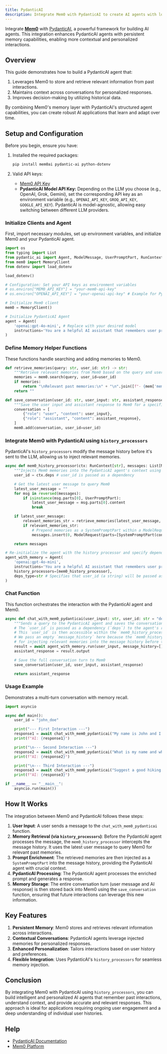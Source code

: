 ```yaml
---
title: PydanticAI
description: Integrate Mem0 with PydanticAI to create AI agents with long-term memory.
---
```


Integrate [**Mem0**](https://github.com/mem0ai/mem0) with [PydanticAI](https://ai.pydantic.dev), a powerful framework for building AI agents. This integration enhances PydanticAI agents with persistent memory capabilities, enabling more contextual and personalized interactions.

## Overview

This guide demonstrates how to build a PydanticAI agent that:

1.  Leverages Mem0 to store and retrieve relevant information from past interactions.
2.  Maintains context across conversations for personalized responses.
3.  Improves decision-making by utilizing historical data.

By combining Mem0's memory layer with PydanticAI's structured agent capabilities, you can create robust AI applications that learn and adapt over time.

## Setup and Configuration

Before you begin, ensure you have:

1.  Installed the required packages:

    ```bash
    pip install mem0ai pydantic-ai python-dotenv
    ```

2.  Valid API keys:
    -   [Mem0 API Key](https://app.mem0.ai/dashboard/api-keys)
    -   **PydanticAI Model API Key:** Depending on the LLM you choose (e.g., OpenAI, Grok, Gemini), set the corresponding API key as an environment variable (e.g., `OPENAI_API_KEY`, `GROQ_API_KEY`, `GOOGLE_API_KEY`). PydanticAI is model-agnostic, allowing easy switching between different LLM providers.

### Initialize Clients and Agent

First, import necessary modules, set up environment variables, and initialize Mem0 and your PydanticAI agent.

```python
import os
from typing import List
from pydantic_ai import Agent, ModelMessage, UserPromptPart, RunContext, SystemPromptPart, ModelRequest
from mem0 import MemoryClient
from dotenv import load_dotenv

load_dotenv()

# Configuration: Set your API keys as environment variables
# os.environ["MEM0_API_KEY"] = "your-mem0-api-key"
# os.environ["OPENAI_API_KEY"] = "your-openai-api-key" # Example for PydanticAI agent model

# Initialize Mem0 client
mem0 = MemoryClient()

# Initialize PydanticAI Agent
agent = Agent(
    'openai:gpt-4o-mini', # Replace with your desired model
    instructions='You are a helpful AI assistant that remembers user preferences.'
)
```

### Define Memory Helper Functions

These functions handle searching and adding memories to Mem0.

```python
def retrieve_memories(query: str, user_id: str) -> str:
    """Retrieve relevant memories from Mem0 based on the query and user_id."""
    memories = mem0.search(query, user_id=user_id)
    if memories:
        return "\nRelevant past memories:\n" + "\n".join([f"- {mem['memory']}" for mem in memories])
    return ""

def save_conversation(user_id: str, user_input: str, assistant_response: str):
    """Save the user input and assistant response to Mem0 for a specific user."""
    conversation = [
        {"role": "user", "content": user_input},
        {"role": "assistant", "content": assistant_response},
    ]
    mem0.add(conversation, user_id=user_id)
```

### Integrate Mem0 with PydanticAI using `history_processors`

PydanticAI's `history_processors` modify the message history before it's sent to the LLM, allowing us to inject relevant memories.

```python
async def mem0_history_processor(ctx: RunContext[str], messages: List[ModelMessage]) -> List[ModelMessage]:
    """Injects Mem0 memories into the PydanticAI agent's context using the user_id from RunContext."""
    user_id = ctx.deps # user_id is passed as a dependency

    # Get the latest user message to query Mem0
    latest_user_message = ""
    for msg in reversed(messages):
        if isinstance(msg.parts[0], UserPromptPart):
            latest_user_message = msg.parts[0].content
            break

    if latest_user_message:
        relevant_memories_str = retrieve_memories(latest_user_message, user_id)
        if relevant_memories_str:
            # Prepend memories as a SystemPromptPart within a ModelRequest
            messages.insert(0, ModelRequest(parts=[SystemPromptPart(content=relevant_memories_str)]))

    return messages

# Re-initialize the agent with the history processor and specify dependency type
agent_with_memory = Agent(
    'openai:gpt-4o-mini',
    instructions='You are a helpful AI assistant that remembers user preferences.',
    history_processors=[mem0_history_processor],
    deps_type=str # Specifies that user_id (a string) will be passed as a dependency
)
```

### Chat Function

This function orchestrates the interaction with the PydanticAI agent and Mem0.

```python
async def chat_with_mem0_pydanticai(user_input: str, user_id: str = "default_user") -> str:
    """Sends a query to the PydanticAI agent and saves the conversation to Mem0."""
    # The `user_id` is passed as a dependency (`deps`) to the agent's run.
    # This `user_id` is then accessible within the `mem0_history_processor` via `ctx.deps`.
    # We pass an empty `message_history` here because the `mem0_history_processor` is responsible
    # for injecting relevant memories into the message history before the agent processes it.
    result = await agent_with_memory.run(user_input, message_history=[], deps=user_id)
    assistant_response = result.output

    # Save the full conversation turn to Mem0
    save_conversation(user_id, user_input, assistant_response)

    return assistant_response
```

### Usage Example

Demonstrates a multi-turn conversation with memory recall.

```python
import asyncio

async def main():
    user_id = "john_doe"

    print("--- First Interaction ---")
    response1 = await chat_with_mem0_pydanticai("My name is John and I like to hike.", user_id=user_id)
    print(f"AI: {response1}")

    print("\n--- Second Interaction ---")
    response2 = await chat_with_mem0_pydanticai("What is my name and what do I like to do?", user_id=user_id)
    print(f"AI: {response2}")

    print("\n--- Third Interaction ---")
    response3 = await chat_with_mem0_pydanticai("Suggest a good hiking trail for me.", user_id=user_id)
    print(f"AI: {response3}")

if __name__ == "__main__":
    asyncio.run(main())
```

## How It Works

The integration between Mem0 and PydanticAI follows these steps:

1.  **User Input**: A user sends a message to the `chat_with_mem0_pydanticai` function.
2.  **Memory Retrieval (via `history_processors`)**: Before the PydanticAI agent processes the message, the `mem0_history_processor` intercepts the message history. It uses the latest user message to query Mem0 for relevant past memories.
3.  **Prompt Enrichment**: The retrieved memories are then injected as a `SystemPromptPart` into the message history, providing the PydanticAI agent with crucial context.
4.  **PydanticAI Processing**: The PydanticAI agent processes the enriched prompt and generates a response.
5.  **Memory Storage**: The entire conversation turn (user message and AI response) is then stored back into Mem0 using the `save_conversation` function, ensuring that future interactions can leverage this new information.

## Key Features

1.  **Persistent Memory**: Mem0 stores and retrieves relevant information across interactions.
2.  **Contextual Conversations**: PydanticAI agents leverage injected memories for personalized responses.
3.  **Enhanced Personalization**: Tailors interactions based on user history and preferences.
4.  **Flexible Integration**: Uses PydanticAI's `history_processors` for seamless memory injection.

## Conclusion

By integrating Mem0 with PydanticAI using `history_processors`, you can build intelligent and personalized AI agents that remember past interactions, understand context, and provide accurate and relevant responses. This approach is ideal for applications requiring ongoing user engagement and a deep understanding of individual user histories.

## Help

-   [PydanticAI Documentation](https://ai.pydantic.dev)
-   [Mem0 Platform](https://app.mem0.ai/)

<Snippet file="get-help.mdx" />
